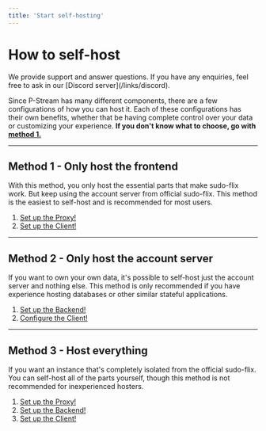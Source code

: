 ```yaml
---
title: 'Start self-hosting'
---
```


# How to self-host

<Note>
  We provide support and answer questions. If you have any enquiries, feel free to ask in our [Discord server](/links/discord).
</Note>

Since P-Stream has many different components, there are a few configurations of how you can host it. Each of these configurations has their own benefits, whether that be having complete control over your data or customizing your experience.
**If you don't know what to choose, go with [method 1.](#method-1-only-host-the-frontend)**

---

## Method 1 - Only host the frontend

With this method, you only host the essential parts that make sudo-flix work. But keep using the account server from official sudo-flix.
This method is the easiest to self-host and is recommended for most users.

1. [Set up the Proxy!](../proxy/deploy.mdx)
2. [Set up the Client!](../client/deploy.mdx)

---

## Method 2 - Only host the account server

If you want to own your own data, it's possible to self-host just the account server and nothing else.
This method is only recommended if you have experience hosting databases or other similar stateful applications.

1. [Set up the Backend!](../backend/deploy.mdx)
2. [Configure the Client!](../client/deploy.mdx)

---

## Method 3 - Host everything

If you want an instance that's completely isolated from the official sudo-flix. You can self-host all of the parts yourself, though this method is not recommended for inexperienced hosters.

1. [Set up the Proxy!](../proxy/deploy.mdx)
2. [Set up the Backend!](../backend/deploy.mdx)
3. [Set up the Client!](../client/deploy.mdx)
